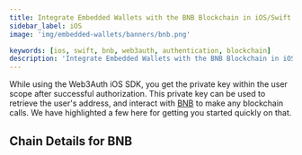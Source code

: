 ```yaml
---
title: Integrate Embedded Wallets with the BNB Blockchain in iOS/Swift Applications
sidebar_label: iOS
image: 'img/embedded-wallets/banners/bnb.png'

keywords: [ios, swift, bnb, web3auth, authentication, blockchain]
description: 'Integrate Embedded Wallets with the BNB Blockchain in iOS/Swift Applications | Embedded Wallets'
---
```



While using the Web3Auth iOS SDK, you get the private key within the user scope after successful authorization. This private key can be used to retrieve the user's address, and interact with [BNB](https://www.bnbchain.org/) to make any blockchain calls. We have highlighted a few here for getting you started quickly on that.

## Chain Details for BNB

<ChainDetailsBnb />

<EVMInteraction />
